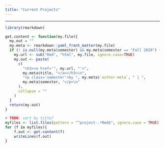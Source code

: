 ```yaml
---
title: "Current Projects"
---
```


***

```r
library(rmarkdown)

get.content <- function(my.file){
  my.out = ""
  my.meta <- rmarkdown::yaml_front_matter(my.file)
  if (! is.null(my.meta$semester) && my.meta$semester == "Fall 2020") {
    my.url <- sub("Rmd", "html", my.file, ignore.case=TRUE)
    my.out <- paste(
      c(
        "<h3><a href='", my.url, "'>",
        my.meta$title, "</a></h3>\n",
        "<p class='semester'>by ", my.meta$`author-meta`, " | ",
        my.meta$semester, "</p>\n"
      ),
      collapse = ""
    )
  }
  return(my.out)
}
```

```r
# TODO: sort by title?
myfiles <- list.files(pattern = "^project-.*Rmd$", ignore.case = TRUE)
for (f in myfiles){
    f.out <- get.content(f)
    writeLines(f.out)
}
```
